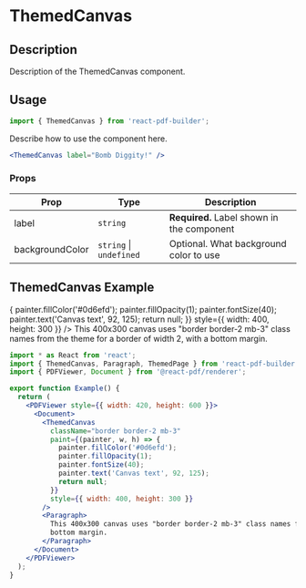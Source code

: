 

<Meta title="Documentation/Components/Basics/ThemedCanvas" />

<h1>ThemedCanvas</h1>

## Description

Description of the ThemedCanvas component.

## Usage

```jsx
import { ThemedCanvas } from 'react-pdf-builder';
```

Describe how to use the component here.

```jsx
<ThemedCanvas label="Bomb Diggity!" />
```

### Props

| Prop            | Type                        | Description                                |
| --------------- | --------------------------- | ------------------------------------------ |
| label           | `string`                    | **Required.** Label shown in the component |
| backgroundColor | `string` &#124; `undefined` | Optional. What background color to use     |

## ThemedCanvas Example

<DocsPDF>
  <ThemedCanvas
    className="border border-2 mb-3"
    paint={(painter, w, h) => {
      painter.fillColor('#0d6efd');
      painter.fillOpacity(1);
      painter.fontSize(40);
      painter.text('Canvas text', 92, 125);
      return null;
    }}
    style={{ width: 400, height: 300 }}
  />
  <Paragraph>This 400x300 canvas uses "border border-2 mb-3" class names from the theme for a border of width 2, with a bottom margin.</Paragraph>
</DocsPDF>

```jsx
import * as React from 'react';
import { ThemedCanvas, Paragraph, ThemedPage } from 'react-pdf-builder';
import { PDFViewer, Document } from '@react-pdf/renderer';

export function Example() {
  return (
    <PDFViewer style={{ width: 420, height: 600 }}>
      <Document>
        <ThemedCanvas
          className="border border-2 mb-3"
          paint={(painter, w, h) => {
            painter.fillColor('#0d6efd');
            painter.fillOpacity(1);
            painter.fontSize(40);
            painter.text('Canvas text', 92, 125);
            return null;
          }}
          style={{ width: 400, height: 300 }}
        />
        <Paragraph>
          This 400x300 canvas uses "border border-2 mb-3" class names from the theme for a border of width 2, with a
          bottom margin.
        </Paragraph>
      </Document>
    </PDFViewer>
  );
}
```
